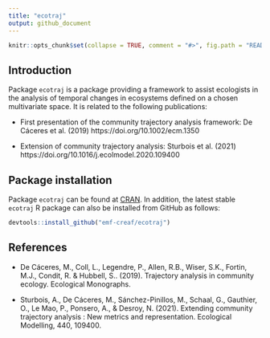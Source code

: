 ```yaml
---
title: "ecotraj"
output: github_document
---
```


```r

knitr::opts_chunk$set(collapse = TRUE, comment = "#>", fig.path = "README-")
```

## Introduction

Package `ecotraj` is a package providing a framework to assist ecologists in the analysis of temporal changes in ecosystems defined on a chosen multivariate space. It is related to the following publications:

* First presentation of the community trajectory analysis framework: De Cáceres et al. (2019) https://doi.org/10.1002/ecm.1350  

* Extension of community trajectory analysis: Sturbois et al. (2021) https://doi.org/10.1016/j.ecolmodel.2020.109400

## Package installation

Package `ecotraj` can be found at [CRAN](https://cran.r-project.org/). In addition, the latest stable `ecotraj` R package can also be installed from GitHub as follows:

```r
devtools::install_github("emf-creaf/ecotraj")
```


## References

+ De Cáceres, M., Coll, L., Legendre, P., Allen, R.B., Wiser, S.K., Fortin, M.J., Condit, R. & Hubbell, S.. (2019). Trajectory analysis in community ecology. Ecological Monographs.

+ Sturbois, A., De Cáceres, M., Sánchez-Pinillos, M., Schaal, G., Gauthier, O., Le Mao, P., Ponsero, A., & Desroy, N. (2021). Extending community trajectory analysis : New metrics and representation. Ecological Modelling, 440, 109400. 
